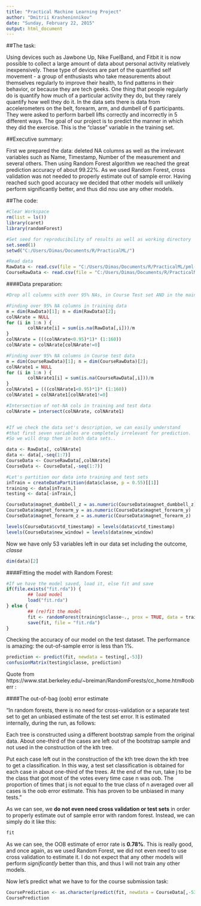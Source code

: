 ```yaml
---
title: "Practical Machine Learning Project"
author: "Dmitrii Krasheninnikov"
date: "Sunday, February 22, 2015"
output: html_document
---
```


##The task:

Using devices such as Jawbone Up, Nike FuelBand, and Fitbit it is now possible to collect a large amount of data about personal activity relatively inexpensively. These type of devices are part of the quantified self movement - a group of enthusiasts who take measurements about themselves regularly to improve their health, to find patterns in their behavior, or because they are tech geeks. One thing that people regularly do is quantify how much of a particular activity they do, but they rarely quantify how well they do it. 
In the data sets there is data from accelerometers on the belt, forearm, arm, and dumbell of 6 participants. They were asked to perform barbell lifts correctly and incorrectly in 5 different ways. 
The goal of our project is to predict the manner in which they did the exercise. This is the "classe" variable in the training set. 


##Executive summary:

First we prepared the data: deleted NA columns as well as the irrelevant variables such as Name, Timestamp, Number of the measurement and several others.
Then using Random Forest algorithm we reached the great prediction accuracy of about 99.22%. As we used Random Forest, cross validation was not needed to properly estimate out of sample error. Having reached such good accuracy we decided that other models will unlikely perform significantly better, and thus did nou use any other models.

##The code:

```r
#Clear Workspace
rm(list = ls())
library(caret)
library(randomForest)

#Set seed for reproducibility of results as well as working directory
set.seed(1)
setwd("C:/Users/Dimas/Documents/R/PracticalML/")

#Read data
RawData <- read.csv(file = "C:/Users/Dimas/Documents/R/PracticalML/pml-training.csv")
CourseRawData <- read.csv(file = "C:/Users/Dimas/Documents/R/PracticalML/pml-testing.csv")


```
####Data preparation:

```r
#Drop all columns with over 95% NAs, in Course Test set AND in the main data

#Finding over 95% NA columns in training data
m = dim(RawData)[1]; n = dim(RawData)[2];
colNArate = NULL
for (i in 1:n ) {
        colNArate[i] = sum(is.na(RawData[,i]))/m
}
colNArate = (((colNArate<0.95)*1)* (1:160))
colNArate = colNArate[colNArate!=0]

#Finding over 95% NA columns in Course test data
m = dim(CourseRawData)[1]; n = dim(CourseRawData)[2];
colNArate1 = NULL
for (i in 1:n ) {
        colNArate1[i] = sum(is.na(CourseRawData[,i]))/m
}
colNArate1 = (((colNArate1<0.95)*1)* (1:160))
colNArate1 = colNArate1[colNArate1!=0]

#Intersection of not-NA cols in training and test data
colNArate = intersect(colNArate, colNArate1)


#If we check the data set's description, we can easily understand 
#that first seven variables are completely irrelevant for prediction.
#So we will drop them in both data sets..

data <- RawData[, colNArate]
data <- data[,-seq(1:7)]
CourseData <- CourseRawData[,colNArate]
CourseData <- CourseData[,-seq(1:7)]

#Let's partition our data into training and test sets
inTrain = createDataPartition(data$classe, p = 0.55)[[1]]
training <- data[inTrain,]
testing <- data[-inTrain,]

CourseData$magnet_dumbbell_z = as.numeric(CourseData$magnet_dumbbell_z)
CourseData$magnet_forearm_y = as.numeric(CourseData$magnet_forearm_y)
CourseData$magnet_forearm_z = as.numeric(CourseData$magnet_forearm_z)

levels(CourseData$cvtd_timestamp) = levels(data$cvtd_timestamp)
levels(CourseData$new_window) = levels(data$new_window)
```

Now we have only 53 variables left in our data set including the outcome, *classe*

```r
dim(data)[2]
```

####Fitting the model with Random Forest:

```r
#If we have the model saved, load it, else fit and save
if(file.exists("fit.rda")) {
        ## load model
        load("fit.rda")
} else {
        ## (re)fit the model
        fit <- randomForest(training$classe~., prox = TRUE, data = training[,-53])
        save(fit, file = "fit.rda")
}
```
Checking the accuracy of our model on the test dataset. The performance is amazing: the out-of-sample error is less than 1%.

```r
prediction <- predict(fit, newdata = testing[,-53])
confusionMatrix(testing$classe, prediction)
```
Quote from https://www.stat.berkeley.edu/~breiman/RandomForests/cc_home.htm#ooberr :

####The out-of-bag (oob) error estimate

"In random forests, there is no need for cross-validation or a separate test set to get an unbiased estimate of the test set error. It is estimated internally, during the run, as follows:

Each tree is constructed using a different bootstrap sample from the original data. About one-third of the cases are left out of the bootstrap sample and not used in the construction of the kth tree.

Put each case left out in the construction of the kth tree down the kth tree to get a classification. In this way, a test set classification is obtained for each case in about one-third of the trees. At the end of the run, take j to be the class that got most of the votes every time case n was oob. The proportion of times that j is not equal to the true class of n averaged over all cases is the oob error estimate. This has proven to be unbiased in many tests."

As we can see, we **do not even need cross validation or test sets** in order to properly estimate out of sample error with random forest. Instead, we can simply do it like this:

```r
fit
```
As we can see, the OOB estimate of error rate is **0.78%**. This is really good, and once again, as we used Random Forest, we did not even need to use cross validation to estimate it. 
I do not expect that any other models will perform *significantly* better than this, and thus I will not train any other models.

Now let's predict what we have to for the course submission task:

```r

CoursePrediction <- as.character(predict(fit, newdata = CourseData[,-53]))
CoursePrediction
```

